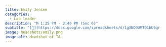 ```yaml
---
title: Emily Jensen
categories: 
  - Lab leader
description: "M 1:25 PM - 2:40 PM (Sec 6)"
subtitle: "[🔗](https://docs.google.com/spreadsheets/d/1gXNQ9UMT01bU9qr-YDsA2GIpslldHmfwPg1gcOj2GTA/edit?usp=sharing)"
image: headshots/emily.png
image-alt: Headshot of TA
---
```

